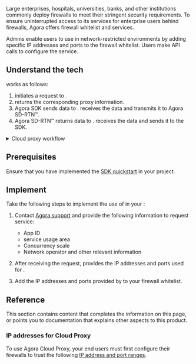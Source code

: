 
Large enterprises, hospitals, universities, banks, and other institutions commonly deploy firewalls to meet their stringent security requirements. To ensure uninterrupted access to its services for enterprise users behind firewalls, Agora offers firewall whitelist and <Vg k="CP" /> services.

Admins enable users to use <Vpd k="SDK" /> in network-restricted environments by adding specific IP addresses and ports to the firewall whitelist. Users make API calls to configure the <Vg k="CP" /> service.

<PlatformWrapper notAllowed="react-js">

## Understand the tech

<Vg k="CP" /> works as follows:

1. <Vpd k="SDK" /> initiates a request to <Vg k="CP" />.
1. <Vg k="CP" /> returns the corresponding proxy information.
1. Agora SDK sends data to <Vg k="CP" />. <Vg k="CP" /> receives the data and transmits it to Agora SD-RTN™.
1. Agora SD-RTN™ returns data to <Vg k="CP" />. <Vg k="CP" /> receives the data and sends it to the SDK.

<details>
<summary>Cloud proxy workflow</summary>

![](https://agora-doc.s3.us-east-1.amazonaws.com/images/video-sdk/cloud-proxy-tech.svg)
</details>

## Prerequisites

Ensure that you have implemented the [SDK quickstart](../../video-calling/get-started/get-started-sdk) in your project.

## Implement <Vg k="CP" />

<PlatformWrapper notAllowed="web, react-js">

Take the following steps to implement the use of <Vg k="CP" /> in your <Vpl k="CLIENT" />:

1. Contact [Agora support](mailto:support@agora.io) and provide the following information to request <Vg k="CP" /> service:
    - App ID
    - <Vg k="CP" /> service usage area
    - Concurrency scale
    - Network operator and other relevant information

2. After receiving the request, <Vg k="COMPANY" /> provides the IP addresses and ports used for <Vg k="CP" />.

3. Add the IP addresses and ports provided by <Vg k="COMPANY" /> to your firewall whitelist.

</PlatformWrapper>

<ProjectImplement/>

## Reference
This section contains content that completes the information on this page, or points you to documentation that explains other aspects to this product.

### IP addresses for Cloud Proxy

To use Agora Cloud Proxy, your end users must first configure their firewalls to trust the following [IP address and port ranges](../reference/cloud-proxy-allowed-ips).

<Reference/>

</PlatformWrapper>
<PlatformWrapper platform="react-js">
<NotAvailable />
</PlatformWrapper>